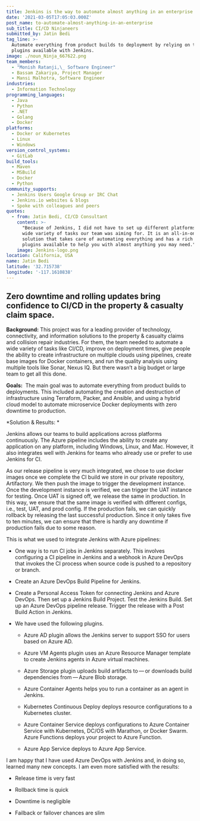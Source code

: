 ```yaml
---
title: Jenkins is the way to automate almost anything in an enterprise
date: '2021-03-05T17:05:03.000Z'
post_name: to-automate-almost-anything-in-an-enterprise
sub_title: CI/CD Ninjaneers
submitted_by: Jatin Bedi
tag_line: >-
  Automate everything from product builds to deployment by relying on the many
  plugins available with Jenkins.
image: ./noun_Ninja_667622.png
team_members:
  - "Monish Ratanji,\_ Software Engineer"
  - Bassam Zakariya, Project Manager
  - Mansi Malhotra, Software Engineer
industries:
  - Information Technology
programming_languages:
  - Java
  - Python
  - .NET
  - Golang
  - Docker
platforms:
  - Docker or Kubernetes
  - Linux
  - Windows
version_control_systems:
  - GitLab
build_tools:
  - Maven
  - MSBuild
  - Docker
  - Python
community_supports:
  - Jenkins Users Google Group or IRC Chat
  - Jenkins.io websites & blogs
  - Spoke with colleagues and peers
quotes:
  - from: Jatin Bedi, CI/CD Consultant
    content: >-
      "Because of Jenkins, I did not have to set up different platforms for the
      wide variety of tasks our team was aiming for. It is an all-in-one
      solution that takes care of automating everything and has a rich list of
      plugins available to help you with almost anything you may need."
    image: Jenkins-logo.png
location: California, USA
name: Jatin Bedi
latitude: '32.715738'
longitude: '-117.1610838'
---
```

## Zero downtime and rolling updates bring confidence to CI/CD in the property & casualty claim space.

**Background:** This project was for a leading provider of technology, connectivity, and information solutions to the property & casualty claims and collision repair industries. For them, the team needed to automate a wide variety of tasks like CI/CD, improve on deployment times, give people the ability to create infrastructure on multiple clouds using pipelines, create base images for Docker containers, and run the quality analysis using multiple tools like Sonar, Nexus IQ. But there wasn’t a big budget or large team to get all this done.

**Goals:**  The main goal was to automate everything from product builds to deployments. This included automating the creation and destruction of infrastructure using Terraform, Packer, and Ansible, and using a hybrid cloud model to automate microservice Docker deployments with zero downtime to production.

<Testimonal idx="0" />

\*Solution & Results: \*

Jenkins allows our teams to build applications across platforms continuously. The Azure pipeline includes the ability to create any application on any platform, including Windows, Linux, and Mac. However, it also integrates well with Jenkins for teams who already use or prefer to use Jenkins for CI.

As our release pipeline is very much integrated, we chose to use docker images once we complete the CI build we store in our private repository, Artifactory. We then push the image to trigger the development instance. Once the development instance is verified, we can trigger the UAT instance for testing. Once UAT is signed off, we release the same in production. In this way, we ensure that the same image is verified with different configs, i.e., test, UAT, and prod config. If the production fails, we can quickly rollback by releasing the last successful production. Since it only takes five to ten minutes, we can ensure that there is hardly any downtime if production fails due to some reason.

This is what we used to integrate Jenkins with Azure pipelines:

-   One way is to run CI jobs in Jenkins separately. This involves configuring a CI pipeline in Jenkins and a webhook in Azure DevOps that invokes the CI process when source code is pushed to a repository or branch.

-   Create an Azure DevOps Build Pipeline for Jenkins.

-   Create a Personal Access Token for connecting Jenkins and Azure DevOps. Then set up a Jenkins Build Project. Test the Jenkins Build. Set up an Azure DevOps pipeline release. Trigger the release with a Post Build Action in Jenkins.

-   We have used the following plugins.

    -   Azure AD plugin allows the Jenkins server to support SSO for users based on Azure AD.

    -   Azure VM Agents plugin uses an Azure Resource Manager template to create Jenkins agents in Azure virtual machines.

    -   Azure Storage plugin uploads build artifacts to — or downloads build dependencies from — Azure Blob storage.

    -   Azure Container Agents helps you to run a container as an agent in Jenkins.

    -   Kubernetes Continuous Deploy deploys resource configurations to a Kubernetes cluster.

    -   Azure Container Service deploys configurations to Azure Container Service with Kubernetes, DC/OS with Marathon, or Docker Swarm. Azure Functions deploys your project to Azure Function.

    -   Azure App Service deploys to Azure App Service.

I am happy that I have used Azure DevOps with Jenkins and, in doing so, learned many new concepts. I am even more satisfied with the results:

-   Release time is very fast

-   Rollback time is quick

-   Downtime is negligible

-   Failback or failover chances are slim

